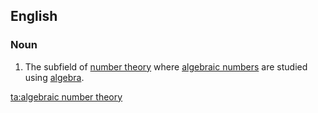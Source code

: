 ==English==

===Noun===
{{en-noun|-|head=[[algebraic number]] [[theory]]}}
# {{context|mathematics|lang=en}} The subfield of [[number theory]] where [[algebraic number]]s are studied using [[algebra]].

[[ta:algebraic number theory]]